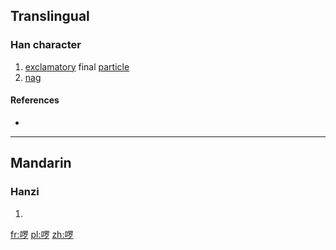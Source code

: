 {{also|囉}}
==Translingual==

===Han character===
{{Han char|rn=30|rad=口|as=08|sn=11|four=|canj=口田中弓 (RWLN)|ids=⿰[[口]]⿱[[目|罒]][[夕]]}}

# [[exclamatory]] final [[particle]]
# [[nag]]

====References====
* {{Han ref|kx=0196.261|hdz=80013.140|uh=5570|ud=21872}}

----

==Mandarin==

===Hanzi===
{{cmn-hanzi|tra=囉|pin=[[luō]] ([[luo1]])|wg=lo<sup>1</sup>}}

# {{defn|lang=cmn|sort=口08}}

[[fr:啰]]
[[pl:啰]]
[[zh:啰]]